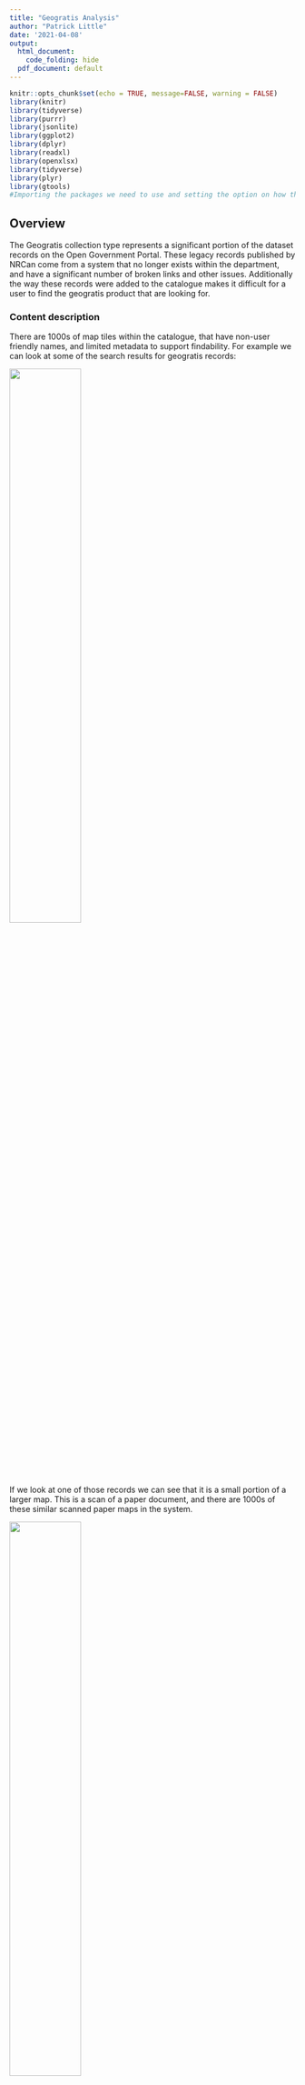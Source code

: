 ```yaml
---
title: "Geogratis Analysis"
author: "Patrick Little"
date: '2021-04-08'
output:
  html_document:
    code_folding: hide
  pdf_document: default
---
```


```r
knitr::opts_chunk$set(echo = TRUE, message=FALSE, warning = FALSE)
library(knitr)
library(tidyverse)
library(purrr)
library(jsonlite)
library(ggplot2)
library(dplyr)
library(readxl)
library(openxlsx)
library(tidyverse)
library(plyr)
library(gtools)
#Importing the packages we need to use and setting the option on how the output looks
```

## Overview

The Geogratis collection type represents a significant portion of the dataset records on the Open Government Portal. These legacy records published by NRCan come from a system that no longer exists within the department, and have a significant number of broken links and other issues. Additionally the way these records were added to the catalogue makes it difficult for a user to find the geogratis product that are looking for. 

### Content description

There are 1000s of map tiles within the catalogue, that have non-user friendly names, and limited metadata to support findability. For example we can look at some of the search results for geogratis records:

![](geosearch.jpg){width=50%}


If we look at one of those records we can see that it is a small portion of a larger map. This is a scan of a paper document, and there are 1000s of these similar scanned paper maps in the system.


![](example.jpg){width=50%}

<br>
NRCan will be replacing these individual map tile records with modern mapping services that allow a user to look at a interactive map, then select which areas they want to extract different types of maps for. This improved user experience should make mapping products easier to find, as well as remove the clutter of 10,000s of rarely used records from the portal. 


## Impact

```r

UUIDs<-as.data.frame(readLines("SGB-UUID-to-delete.txt")) #Reading in the list of records NRCan sent us, and converting it to a dataframe
count_UUIDs<-nrow(UUIDs) #getting a count for how many records there are
names(UUIDs)<-c("ID") #storing the number as a variable to use within the text of the document
```

<br>
NRCan is decommissioning the server that hosts the `r count_UUIDs` datasets. They are targeting early summer to have this legacy sever decomissioned.

```r
R.utils::gunzip("od-do-canada.jsonl.gz", remove=F) #taking the metadata catalogue jsonlines and gunzipping
query1<-readLines("od-do-canada.jsonl") #reading it into R line by line
lines <- lapply(query1,unlist) #converting it from a bunch of list objects to json
num_recs<-length(lines) #getting the number of records currently on the portal
```

```r
percent_recs<-(count_UUIDs/num_recs)*100 #calculating the percent of overall records to be removed
percent_recs<-round(percent_recs,digits=0) #rounding that to a whole number
```

<br>
As of 2021-04-07 these records represent `r percent_recs`% of the current number of records on the portal.

```r
#initialiing a dataframe with the elements we want from our json, for our 1st line
q1<-fromJSON(lines[[1]])
ID<-q1$id
org<-q1$organization$name
collection<-q1$collection
date_created<-q1$metadata_created
date_last_mod<-q1$metadata_modified
q1data<-data.frame(ID,org,collection,date_created,date_last_mod)
names(q1data)<-c("ID","org","collection","date_created","date_last_mod")
for(i in 2:length(lines)){ #loop over this for each line of json - except the 1st line, append each line to the dataframe
q1<-fromJSON(lines[[i]])
ID<-q1$id
org<-q1$organization$name
collection<-q1$collection
date_created<-q1$metadata_created
date_last_mod<-q1$metadata_modified
q1data<- q1data %>% add_row(ID,org,collection,date_created,date_last_mod)
}

```
<br>
The current breakdown of records on the portal is as follows:

```r

#create a plot of the current records, grouped by collection type
ggplot(q1data, aes(x=collection)) + geom_bar(alpha=0.5,stat="count") + stat_count(geom = "text", colour = "blue", size = 3.5,
aes(label = ..count..),position=position_stack(vjust=0.5)) + 
theme(axis.text.x = element_text(angle = 60, vjust = 1, hjust=1))
```

```r


df2<-anti_join(q1data, UUIDs, by = "ID") #creating a new dataframe with the list of records removed
new_total<-nrow(df2) #getting a new total of the number of records on the portal
#plotting the new number of records grouped collection type
ggplot(df2, aes(x=collection)) + geom_bar(alpha=0.5,stat="count") + stat_count(geom = "text", colour = "blue", size = 3.5,
aes(label = ..count..),position=position_stack(vjust=0.5)) + 
theme(axis.text.x = element_text(angle = 60, vjust = 1, hjust=1))
```

<br>
When the `r count_UUIDs` Geogratis records from NRCan are removed the breakdown will be as above, excepting that additional records from other catalogue types may be added or removed based on normal operations.That will leave us with `r new_total` records on the portal. 



## Analytics



```r
#load in our downloads data, then get rid of the tabs we don't want
wb<-loadWorkbook("downloads-032020-032021.xlsx")
removeWorksheet(wb, 1)#remove the unwanted tabs
removeWorksheet(wb, 1)#do it again for the 2nd unwanted
saveWorkbook(wb,"downloads.xlsx", overwrite = T)

path<-"downloads.xlsx"
dls<-lapply(excel_sheets(path), read_excel, path = path) #read in the data from the 86 remaining tabs of the workbook

#make a dataframe with our downloads data
dl_df<-map_dfr(dls,`[`, c("ID / Identificateur","Title English / Titre en anglais","Number of downloads / Nombre de téléchargements"))
dl_df<-na.omit(dl_df)
dl_df$`Title English / Titre en anglais`<-NULL
names(dl_df)<-c("ID","downloads") 

#do a left join between the list records on the portal and their downloads data, based on UUID 
combined<-merge(x = q1data, y = dl_df, by = "ID", all.x = TRUE)
combined<-na.replace(combined,0)

#summarize the downloads data by collection type
collection_mean<-ddply(combined, .(combined$collection), summarize, mean_downloads=mean(downloads))
collection_counts<-ddply(combined, .(combined$collection), summarize, count_downloads=sum(downloads))
collection_dls<-cbind(collection_mean,collection_counts$count_downloads)
names(collection_dls)<-c("Collection","Mean Downloads","Count Downloads")
#output a nicely formatted table in the document
kable(collection_dls, caption="Downloads and Average Downloads by Collection Type - FY2020-21")




```
<br>
Based on our downloads data from 2020-04-01 to 2021-03-31 (FY 2020-21) we can see that Geogratis gets a small percentage of the downloads from the portal, even though it represents a huge portion of the overall number of records. 

```r
#change the collection type of be of type factor, then copy just the geogratis data to a new dataframe
combined$collection<-as.factor(combined$collection)
geogratis_dls<-subset(combined, collection=="geogratis") %>% arrange(desc(downloads))
unused<-nrow(geogratis_dls)-1911 #calculate number of unused datasets
avg_geogratis<-round(mean(geogratis_dls$downloads), digits=3)
```
We can also see that only 1,911 out of the geogratis records received any downloads in FY2020-21, meaning `r format(unused, scientific=FALSE)` geogratis datasets were not downloaded a single time during the past fiscal year.

<br>
Since so many of the datasets received zero downloads, removing them from the portal is likely going to have minimal impact on KPIs we monitor for the portal such as number of page views and downloads.

```r
remove_dls<-merge(x = geogratis_dls, y = UUIDs, by = "ID", all.y = TRUE)
remove_dls<-na.replace(remove_dls,0) %>% arrange(desc(downloads))
max_remove<-max(remove_dls$downloads)
avg_remove<-round(mean(remove_dls$downloads),digits=3)
```

<br>
Looking at the number of downloads within the group of datasets scheduled to be removed, the top dataset in that collection got `r max_remove` downloads. The average number of number of downloads per dataset in this group is `r avg_remove`. This is far lower than the geogratis collection overall, with an average downloads per dataset of `r avg_geogratis`. 

```r


ggplot(remove_dls[1:412,], aes(downloads)) + geom_histogram(bins=100)+labs(title="Datasets to be Removed by Count of Number of Downloads - FY2020-21")+scale_x_continuous(name="number of downloads", breaks=c(1,2,3,4,5,6,7,8,9,10,11,12,13,14,15,16,17,18,19,20,21,22,23,24,25))+stat_count(geom = "text", colour = "blue", size = 8,
aes(label = ..count..),position=position_stack(vjust=0.5))
```





```r

#delete the jsonlines file from the directory so it doesn't throw an error when I regenerate the report next time
if (file.exists("od-do-canada.jsonl")) {
  #Delete file if it exists
  file.remove("od-do-canada.jsonl")
} 
```


